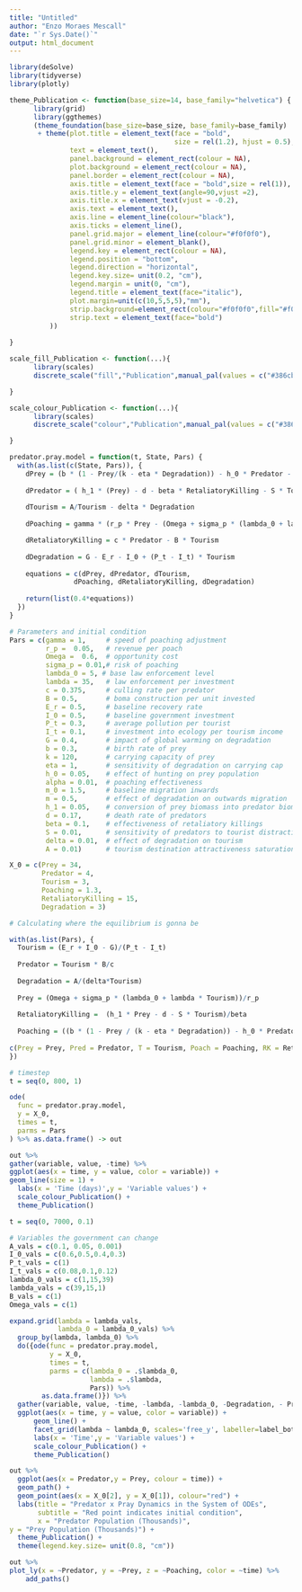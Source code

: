 ```yaml
---
title: "Untitled"
author: "Enzo Moraes Mescall"
date: "`r Sys.Date()`"
output: html_document
---
```


```r
library(deSolve)
library(tidyverse)
library(plotly)
```

```r
theme_Publication <- function(base_size=14, base_family="helvetica") {
      library(grid)
      library(ggthemes)
      (theme_foundation(base_size=base_size, base_family=base_family)
       + theme(plot.title = element_text(face = "bold",
                                         size = rel(1.2), hjust = 0.5),
               text = element_text(),
               panel.background = element_rect(colour = NA),
               plot.background = element_rect(colour = NA),
               panel.border = element_rect(colour = NA),
               axis.title = element_text(face = "bold",size = rel(1)),
               axis.title.y = element_text(angle=90,vjust =2),
               axis.title.x = element_text(vjust = -0.2),
               axis.text = element_text(), 
               axis.line = element_line(colour="black"),
               axis.ticks = element_line(),
               panel.grid.major = element_line(colour="#f0f0f0"),
               panel.grid.minor = element_blank(),
               legend.key = element_rect(colour = NA),
               legend.position = "bottom",
               legend.direction = "horizontal",
               legend.key.size= unit(0.2, "cm"),
               legend.margin = unit(0, "cm"),
               legend.title = element_text(face="italic"),
               plot.margin=unit(c(10,5,5,5),"mm"),
               strip.background=element_rect(colour="#f0f0f0",fill="#f0f0f0"),
               strip.text = element_text(face="bold")
          ))
      
}

scale_fill_Publication <- function(...){
      library(scales)
      discrete_scale("fill","Publication",manual_pal(values = c("#386cb0","#fdb462","#7fc97f","#ef3b2c","#662506","#a6cee3","#fb9a99","#984ea3","#ffff33")), ...)

}

scale_colour_Publication <- function(...){
      library(scales)
      discrete_scale("colour","Publication",manual_pal(values = c("#386cb0","#fdb462","#7fc97f","#ef3b2c","#662506","#a6cee3","#fb9a99","#984ea3","#ffff33")), ...)

}
```


```r
predator.pray.model = function(t, State, Pars) {
  with(as.list(c(State, Pars)), {
    dPrey = (b * (1 - Prey/(k - eta * Degradation)) - h_0 * Predator - alpha * Poaching) * Prey + m_0 - m * Degradation
    
    dPredator = ( h_1 * (Prey) - d - beta * RetaliatoryKilling - S * Tourism) * Predator
    
    dTourism = A/Tourism - delta * Degradation
    
    dPoaching = gamma * (r_p * Prey - (Omega + sigma_p * (lambda_0 + lambda * Tourism))) * Poaching

    dRetaliatoryKilling = c * Predator - B * Tourism
    
    dDegradation = G - E_r - I_0 + (P_t - I_t) * Tourism 
  
    equations = c(dPrey, dPredator, dTourism,
                dPoaching, dRetaliatoryKilling, dDegradation)
    
    return(list(0.4*equations))
  })
}

# Parameters and initial condition
Pars = c(gamma = 1,     # speed of poaching adjustment
         r_p =  0.05,   # revenue per poach
         Omega =  0.6,  # opportunity cost
         sigma_p = 0.01,# risk of poaching
         lambda_0 = 5, # base law enforcement level
         lambda = 35,   # law enforcement per investment
         c = 0.375,     # culling rate per predator
         B = 0.5,       # boma construction per unit invested
         E_r = 0.5,     # baseline recovery rate
         I_0 = 0.5,     # baseline government investment
         P_t = 0.3,     # average pollution per tourist
         I_t = 0.1,     # investment into ecology per tourism income
         G = 0.4,       # impact of global warming on degradation
         b = 0.3,       # birth rate of prey
         k = 120,       # carrying capacity of prey
         eta = 1,       # sensitivity of degradation on carrying cap
         h_0 = 0.05,    # effect of hunting on prey population
         alpha = 0.01,  # poaching effectiveness
         m_0 = 1.5,     # baseline migration inwards
         m = 0.5,       # effect of degradation on outwards migration
         h_1 = 0.05,    # conversion of prey biomass into predator biomass
         d = 0.17,      # death rate of predators
         beta = 0.1,    # effectiveness of retaliatory killings
         S = 0.01,      # sensitivity of predators to tourist distractions
         delta = 0.01,  # effect of degradation on tourism
         A = 0.01)      # tourism destination attractiveness saturation

X_0 = c(Prey = 34,
        Predator = 4,
        Tourism = 3,
        Poaching = 1.3,
        RetaliatoryKilling = 15,
        Degradation = 3)
```

```r
# Calculating where the equilibrium is gonna be

with(as.list(Pars), {
  Tourism = (E_r + I_0 - G)/(P_t - I_t)
  
  Predator = Tourism * B/c
  
  Degradation = A/(delta*Tourism)
  
  Prey = (Omega + sigma_p * (lambda_0 + lambda * Tourism))/r_p
  
  RetaliatoryKilling =  (h_1 * Prey - d - S * Tourism)/beta
  
  Poaching = ((b * (1 - Prey / (k - eta * Degradation)) - h_0 * Predator) * Prey + m_0 - m * Degradation)/(alpha * Prey)
  
c(Prey = Prey, Pred = Predator, T = Tourism, Poach = Poaching, RK = RetaliatoryKilling, D = Degradation)
})
```

```r
# timestep
t = seq(0, 800, 1)

ode(
  func = predator.pray.model,
  y = X_0,
  times = t,
  parms = Pars
) %>% as.data.frame() -> out
```

```r
out %>%
gather(variable, value, -time) %>%
ggplot(aes(x = time, y = value, color = variable)) +
geom_line(size = 1) +
  labs(x = 'Time (days)',y = 'Variable values') +
  scale_colour_Publication() +
  theme_Publication()
```


```r
t = seq(0, 7000, 0.1)

# Variables the government can change
A_vals = c(0.1, 0.05, 0.001)
I_0_vals = c(0.6,0.5,0.4,0.3)
P_t_vals = c(1)
I_t_vals = c(0.08,0.1,0.12)
lambda_0_vals = c(1,15,39)
lambda_vals = c(39,15,1)
B_vals = c(1)
Omega_vals = c(1)

expand.grid(lambda = lambda_vals,
            lambda_0 = lambda_0_vals) %>%
  group_by(lambda, lambda_0) %>%
  do({ode(func = predator.pray.model,
          y = X_0,
          times = t,
          parms = c(lambda_0 = .$lambda_0,
                    lambda = .$lambda,
                    Pars)) %>%
        as.data.frame()}) %>%
  gather(variable, value, -time, -lambda, -lambda_0, -Degradation, - Predator, -RetaliatoryKilling, -Tourism) %>%
  ggplot(aes(x = time, y = value, color = variable)) +
      geom_line() +
      facet_grid(lambda ~ lambda_0, scales='free_y', labeller=label_both) +
      labs(x = 'Time',y = 'Variable values') +
      scale_colour_Publication() +
      theme_Publication()
```


```r
out %>%
  ggplot(aes(x = Predator,y = Prey, colour = time)) +
  geom_path() +
  geom_point(aes(x = X_0[2], y = X_0[1]), colour="red") +
  labs(title = "Predator x Pray Dynamics in the System of ODEs",
       subtitle = "Red point indicates initial condition",
       x = "Predator Population (Thousands)",
y = "Prey Population (Thousands)") +
  theme_Publication() +
  theme(legend.key.size= unit(0.8, "cm"))
```

```r
out %>%
plot_ly(x = ~Predator, y = ~Prey, z = ~Poaching, color = ~time) %>%
    add_paths()
```






